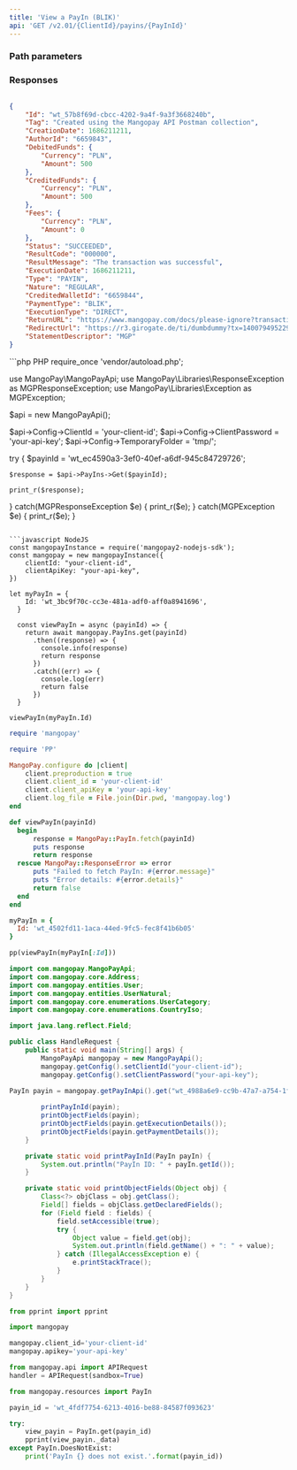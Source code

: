 ```yaml
---
title: 'View a PayIn (BLIK)'  
api: 'GET /v2.01/{ClientId}/payins/{PayInId}'  
---
```


  

### Path parameters  

<PayInId />  

### Responses  

<AccordionGroup><Accordion title="200 - Succeeded">  

<IdResponse />  

<TagResponse />  

<CreationDateResponse />  

<AuthorIdResponse />  

<DebitedFunds4Response />  

<CreditedFunds4Response />  

<Fees3Response />  

<Status2Response />  

<ResultCodeResponse />  

<ResultMessageResponse />  

<ExecutionDateResponse />  

<TypeResponse />  

<NatureResponse />  

<CreditedWalletIdResponse />  

<PaymentType3Response />  

<ExecutionTypeResponse />  

<ReturnURLResponse />  

<RedirectURLResponse />  

<StatementDescriptorResponse /></Accordion></AccordionGroup>  

<ResponseExample>  

```json 200 - Succeeded  

{
    "Id": "wt_57b8f69d-cbcc-4202-9a4f-9a3f3668240b",
    "Tag": "Created using the Mangopay API Postman collection",
    "CreationDate": 1686211211,
    "AuthorId": "6659843",
    "DebitedFunds": {
        "Currency": "PLN",
        "Amount": 500
    },
    "CreditedFunds": {
        "Currency": "PLN",
        "Amount": 500
    },
    "Fees": {
        "Currency": "PLN",
        "Amount": 0
    },
    "Status": "SUCCEEDED",
    "ResultCode": "000000",
    "ResultMessage": "The transaction was successful",
    "ExecutionDate": 1686211211,
    "Type": "PAYIN",
    "Nature": "REGULAR",
    "CreditedWalletId": "6659844",
    "PaymentType": "BLIK",
    "ExecutionType": "DIRECT",
    "ReturnURL": "https://www.mangopay.com/docs/please-ignore?transactionId=wt_57b8f69d-cbcc-4202-9a4f-9a3f3668240b",
    "RedirectUrl": "https://r3.girogate.de/ti/dumbdummy?tx=140079495229&rs=oHkl4WvsgwtWpMptWpqWlFa90j0EzzO9&cs=e43baf1ae4a556dfb823fd304acc408580c193e04c1a9bcb26699b4185393b05",
    "StatementDescriptor": "MGP"
}  
 ```  

</ResponseExample>  

<RequestExample>  
```php PHP 
<?php 

require_once 'vendor/autoload.php';

use MangoPay\MangoPayApi;
use MangoPay\Libraries\ResponseException as MGPResponseException;
use MangoPay\Libraries\Exception as MGPException;

$api = new MangoPayApi();

$api->Config->ClientId = 'your-client-id';
$api->Config->ClientPassword = 'your-api-key';
$api->Config->TemporaryFolder = 'tmp/';


try {
    $payinId = 'wt_ec4590a3-3ef0-40ef-a6df-945c84729726';

    $response = $api->PayIns->Get($payinId);

    print_r($response);
} catch(MGPResponseException $e) {
    print_r($e);
} catch(MGPException $e) {
    print_r($e);
}  
```

```javascript NodeJS
const mangopayInstance = require('mangopay2-nodejs-sdk');
const mangopay = new mangopayInstance({
    clientId: "your-client-id",
    clientApiKey: "your-api-key",
})

let myPayIn = {
    Id: 'wt_3bc9f70c-cc3e-481a-adf0-aff0a8941696',
  }
  
  const viewPayIn = async (payinId) => {
    return await mangopay.PayIns.get(payinId)
      .then((response) => {
        console.info(response)
        return response
      })
      .catch((err) => {
        console.log(err)
        return false
      })
  }
  
viewPayIn(myPayIn.Id)
```
  
```ruby Ruby 
require 'mangopay'

require 'PP'

MangoPay.configure do |client|
    client.preproduction = true
    client.client_id = 'your-client-id'
    client.client_apiKey = 'your-api-key'
    client.log_file = File.join(Dir.pwd, 'mangopay.log')
end

def viewPayIn(payinId)
  begin
      response = MangoPay::PayIn.fetch(payinId)
      puts response
      return response
  rescue MangoPay::ResponseError => error
      puts "Failed to fetch PayIn: #{error.message}"
      puts "Error details: #{error.details}"
      return false
  end
end

myPayIn = {
  Id: 'wt_4502fd11-1aca-44ed-9fc5-fec8f41b6b05'
}

pp(viewPayIn(myPayIn[:Id]))
```

```java Java 
import com.mangopay.MangoPayApi;
import com.mangopay.core.Address;
import com.mangopay.entities.User;
import com.mangopay.entities.UserNatural;
import com.mangopay.core.enumerations.UserCategory;
import com.mangopay.core.enumerations.CountryIso;

import java.lang.reflect.Field;

public class HandleRequest {
    public static void main(String[] args) {
        MangoPayApi mangopay = new MangoPayApi();
        mangopay.getConfig().setClientId("your-client-id");
        mangopay.getConfig().setClientPassword("your-api-key");
        
PayIn payin = mangopay.getPayInApi().get("wt_4988a6e9-cc9b-47a7-a754-1f7e3eed8365");

        printPayInId(payin);
        printObjectFields(payin);
        printObjectFields(payin.getExecutionDetails());
        printObjectFields(payin.getPaymentDetails());
    }

    private static void printPayInId(PayIn payIn) {
        System.out.println("PayIn ID: " + payIn.getId());
    }

    private static void printObjectFields(Object obj) {
        Class<?> objClass = obj.getClass();
        Field[] fields = objClass.getDeclaredFields();
        for (Field field : fields) {
            field.setAccessible(true);
            try {
                Object value = field.get(obj);
                System.out.println(field.getName() + ": " + value);
            } catch (IllegalAccessException e) {
                e.printStackTrace();
            }
        }
    }
}
```

```python Python  
from pprint import pprint

import mangopay

mangopay.client_id='your-client-id'
mangopay.apikey='your-api-key'

from mangopay.api import APIRequest
handler = APIRequest(sandbox=True)

from mangopay.resources import PayIn

payin_id = 'wt_4fdf7754-6213-4016-be88-84587f093623'

try:
    view_payin = PayIn.get(payin_id)
    pprint(view_payin._data)
except PayIn.DoesNotExist:
    print('PayIn {} does not exist.'.format(payin_id))  
```  
</RequestExample>